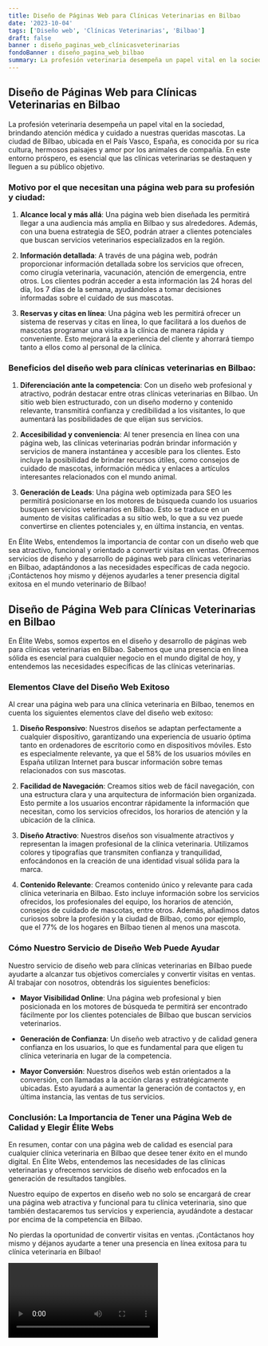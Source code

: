 ```yaml
---
title: Diseño de Páginas Web para Clínicas Veterinarias en Bilbao
date: '2023-10-04'
tags: ['Diseño web', 'Clínicas Veterinarias', 'Bilbao']
draft: false
banner : diseño_paginas_web_clínicasveterinarias
fondoBanner : diseño_pagina_web_bilbao
summary: La profesión veterinaria desempeña un papel vital en la sociedad, brindando atención médica y cuidado a nuestras queridas mascotas. La ciudad de Bilbao, ubicada en el País Vasco, España, es conocida por su rica cultura, hermosos paisajes y amor por los animales de compañía. En este entorno próspero, es esencial que las clínicas veterinarias se destaquen y lleguen a su público objetivo.
---
```


## Diseño de Páginas Web para Clínicas Veterinarias en Bilbao

La profesión veterinaria desempeña un papel vital en la sociedad, brindando atención médica y cuidado a nuestras queridas mascotas. La ciudad de Bilbao, ubicada en el País Vasco, España, es conocida por su rica cultura, hermosos paisajes y amor por los animales de compañía. En este entorno próspero, es esencial que las clínicas veterinarias se destaquen y lleguen a su público objetivo.

### Motivo por el que necesitan una página web para su profesión y ciudad:

1. **Alcance local y más allá**: Una página web bien diseñada les permitirá llegar a una audiencia más amplia en Bilbao y sus alrededores. Además, con una buena estrategia de SEO, podrán atraer a clientes potenciales que buscan servicios veterinarios especializados en la región.

2. **Información detallada**: A través de una página web, podrán proporcionar información detallada sobre los servicios que ofrecen, como cirugía veterinaria, vacunación, atención de emergencia, entre otros. Los clientes podrán acceder a esta información las 24 horas del día, los 7 días de la semana, ayudándoles a tomar decisiones informadas sobre el cuidado de sus mascotas.

3. **Reservas y citas en línea**: Una página web les permitirá ofrecer un sistema de reservas y citas en línea, lo que facilitará a los dueños de mascotas programar una visita a la clínica de manera rápida y conveniente. Esto mejorará la experiencia del cliente y ahorrará tiempo tanto a ellos como al personal de la clínica.

### Beneficios del diseño web para clínicas veterinarias en Bilbao:

1. **Diferenciación ante la competencia**: Con un diseño web profesional y atractivo, podrán destacar entre otras clínicas veterinarias en Bilbao. Un sitio web bien estructurado, con un diseño moderno y contenido relevante, transmitirá confianza y credibilidad a los visitantes, lo que aumentará las posibilidades de que elijan sus servicios.

2. **Accesibilidad y conveniencia**: Al tener presencia en línea con una página web, las clínicas veterinarias podrán brindar información y servicios de manera instantánea y accesible para los clientes. Esto incluye la posibilidad de brindar recursos útiles, como consejos de cuidado de mascotas, información médica y enlaces a artículos interesantes relacionados con el mundo animal.

3. **Generación de Leads**: Una página web optimizada para SEO les permitirá posicionarse en los motores de búsqueda cuando los usuarios busquen servicios veterinarios en Bilbao. Esto se traduce en un aumento de visitas calificadas a su sitio web, lo que a su vez puede convertirse en clientes potenciales y, en última instancia, en ventas.

En Élite Webs, entendemos la importancia de contar con un diseño web que sea atractivo, funcional y orientado a convertir visitas en ventas. Ofrecemos servicios de diseño y desarrollo de páginas web para clínicas veterinarias en Bilbao, adaptándonos a las necesidades específicas de cada negocio. ¡Contáctenos hoy mismo y déjenos ayudarles a tener presencia digital exitosa en el mundo veterinario de Bilbao!

<GifSeo />

<Cta />

## Diseño de Página Web para Clínicas Veterinarias en Bilbao

En Élite Webs, somos expertos en el diseño y desarrollo de páginas web para clínicas veterinarias en Bilbao. Sabemos que una presencia en línea sólida es esencial para cualquier negocio en el mundo digital de hoy, y entendemos las necesidades específicas de las clínicas veterinarias.

### Elementos Clave del Diseño Web Exitoso

Al crear una página web para una clínica veterinaria en Bilbao, tenemos en cuenta los siguientes elementos clave del diseño web exitoso:

1. **Diseño Responsivo**: Nuestros diseños se adaptan perfectamente a cualquier dispositivo, garantizando una experiencia de usuario óptima tanto en ordenadores de escritorio como en dispositivos móviles. Esto es especialmente relevante, ya que el 58% de los usuarios móviles en España utilizan Internet para buscar información sobre temas relacionados con sus mascotas.

2. **Facilidad de Navegación**: Creamos sitios web de fácil navegación, con una estructura clara y una arquitectura de información bien organizada. Esto permite a los usuarios encontrar rápidamente la información que necesitan, como los servicios ofrecidos, los horarios de atención y la ubicación de la clínica.

3. **Diseño Atractivo**: Nuestros diseños son visualmente atractivos y representan la imagen profesional de la clínica veterinaria. Utilizamos colores y tipografías que transmiten confianza y tranquilidad, enfocándonos en la creación de una identidad visual sólida para la marca.

4. **Contenido Relevante**: Creamos contenido único y relevante para cada clínica veterinaria en Bilbao. Esto incluye información sobre los servicios ofrecidos, los profesionales del equipo, los horarios de atención, consejos de cuidado de mascotas, entre otros. Además, añadimos datos curiosos sobre la profesión y la ciudad de Bilbao, como por ejemplo, que el 77% de los hogares en Bilbao tienen al menos una mascota.

### Cómo Nuestro Servicio de Diseño Web Puede Ayudar

Nuestro servicio de diseño web para clínicas veterinarias en Bilbao puede ayudarte a alcanzar tus objetivos comerciales y convertir visitas en ventas. Al trabajar con nosotros, obtendrás los siguientes beneficios:

- **Mayor Visibilidad Online**: Una página web profesional y bien posicionada en los motores de búsqueda te permitirá ser encontrado fácilmente por los clientes potenciales de Bilbao que buscan servicios veterinarios.

- **Generación de Confianza**: Un diseño web atractivo y de calidad genera confianza en los usuarios, lo que es fundamental para que eligen tu clínica veterinaria en lugar de la competencia.

- **Mayor Conversión**: Nuestros diseños web están orientados a la conversión, con llamadas a la acción claras y estratégicamente ubicadas. Esto ayudará a aumentar la generación de contactos y, en última instancia, las ventas de tus servicios.

### Conclusión: La Importancia de Tener una Página Web de Calidad y Elegir Élite Webs

En resumen, contar con una página web de calidad es esencial para cualquier clínica veterinaria en Bilbao que desee tener éxito en el mundo digital. En Élite Webs, entendemos las necesidades de las clínicas veterinarias y ofrecemos servicios de diseño web enfocados en la generación de resultados tangibles.

Nuestro equipo de expertos en diseño web no solo se encargará de crear una página web atractiva y funcional para tu clínica veterinaria, sino que también destacaremos tus servicios y experiencia, ayudándote a destacar por encima de la competencia en Bilbao.

No pierdas la oportunidad de convertir visitas en ventas. ¡Contáctanos hoy mismo y déjanos ayudarte a tener una presencia en línea exitosa para tu clínica veterinaria en Bilbao!

<Video />

<CtaBot job='Clínicas Veterinarias' city='Bilbao'/>

<Gmaps query='Bilbao+españa+maps' />